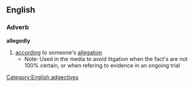 ==English==
===Adverb===
'''allegedly'''
#[[according]] to someone's [[allegation]]
#*Note: Used in the media to avoid litgation when the fact's are not 100% certain, or when refering to evidence in an ongoing trial
[[Category:English adgectives]]